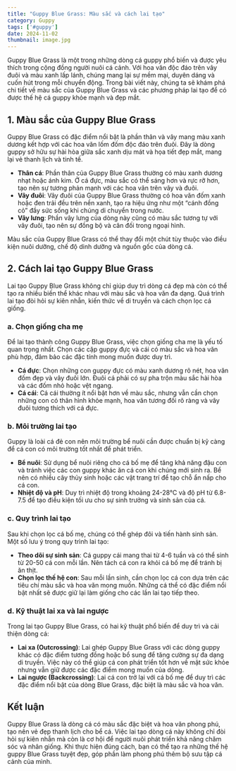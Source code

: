 ```yaml
---
title: "Guppy Blue Grass: Màu sắc và cách lai tạo"
category: Guppy
tags: ['#guppy']
date: 2024-11-02
thumbnail: image.jpg
---
```


Guppy Blue Grass là một trong những dòng cá guppy phổ biến và được yêu thích trong cộng đồng người nuôi cá cảnh. Với hoa văn độc đáo trên vây đuôi và màu xanh lấp lánh, chúng mang lại sự mềm mại, duyên dáng và cuốn hút trong mỗi chuyển động. Trong bài viết này, chúng ta sẽ khám phá chi tiết về màu sắc của Guppy Blue Grass và các phương pháp lai tạo để có được thế hệ cá guppy khỏe mạnh và đẹp mắt.

## 1. Màu sắc của Guppy Blue Grass

Guppy Blue Grass có đặc điểm nổi bật là phần thân và vây mang màu xanh dương kết hợp với các hoa văn lốm đốm độc đáo trên đuôi. Đây là dòng guppy sở hữu sự hài hòa giữa sắc xanh dịu mát và họa tiết đẹp mắt, mang lại vẻ thanh lịch và tinh tế.

- **Thân cá**: Phần thân của Guppy Blue Grass thường có màu xanh dương nhạt hoặc ánh kim. Ở cá đực, màu sắc có thể sáng hơn và rực rỡ hơn, tạo nên sự tương phản mạnh với các hoa văn trên vây và đuôi.
- **Vây đuôi**: Vây đuôi của Guppy Blue Grass thường có hoa văn đốm xanh hoặc đen trải đều trên nền xanh, tạo ra hiệu ứng như một “cánh đồng cỏ” đầy sức sống khi chúng di chuyển trong nước.
- **Vây lưng**: Phần vây lưng của dòng này cũng có màu sắc tương tự với vây đuôi, tạo nên sự đồng bộ và cân đối trong ngoại hình.

Màu sắc của Guppy Blue Grass có thể thay đổi một chút tùy thuộc vào điều kiện nuôi dưỡng, chế độ dinh dưỡng và nguồn gốc của dòng cá.

## 2. Cách lai tạo Guppy Blue Grass

Lai tạo Guppy Blue Grass không chỉ giúp duy trì dòng cá đẹp mà còn có thể tạo ra nhiều biến thể khác nhau với màu sắc và hoa văn đa dạng. Quá trình lai tạo đòi hỏi sự kiên nhẫn, kiến thức về di truyền và cách chọn lọc cá giống.

### a. Chọn giống cha mẹ

Để lai tạo thành công Guppy Blue Grass, việc chọn giống cha mẹ là yếu tố quan trọng nhất. Chọn các cặp guppy đực và cái có màu sắc và hoa văn phù hợp, đảm bảo các đặc tính mong muốn được duy trì.

- **Cá đực**: Chọn những con guppy đực có màu xanh dương rõ nét, hoa văn đốm đẹp và vây đuôi lớn. Đuôi cá phải có sự pha trộn màu sắc hài hòa và các đốm nhỏ hoặc vệt ngang.
- **Cá cái**: Cá cái thường ít nổi bật hơn về màu sắc, nhưng vẫn cần chọn những con có thân hình khỏe mạnh, hoa văn tương đối rõ ràng và vây đuôi tương thích với cá đực.

### b. Môi trường lai tạo

Guppy là loài cá đẻ con nên môi trường bể nuôi cần được chuẩn bị kỹ càng để cá con có môi trường tốt nhất để phát triển.

- **Bể nuôi**: Sử dụng bể nuôi riêng cho cá bố mẹ để tăng khả năng đậu con và tránh việc các con guppy khác ăn cá con khi chúng mới sinh ra. Bể nên có nhiều cây thủy sinh hoặc các vật trang trí để tạo chỗ ẩn nấp cho cá con.
- **Nhiệt độ và pH**: Duy trì nhiệt độ trong khoảng 24-28°C và độ pH từ 6.8-7.5 để tạo điều kiện tối ưu cho sự sinh trưởng và sinh sản của cá.

### c. Quy trình lai tạo

Sau khi chọn lọc cá bố mẹ, chúng có thể ghép đôi và tiến hành sinh sản. Một số lưu ý trong quy trình lai tạo:

- **Theo dõi sự sinh sản**: Cá guppy cái mang thai từ 4-6 tuần và có thể sinh từ 20-50 cá con mỗi lần. Nên tách cá con ra khỏi cá bố mẹ để tránh bị ăn thịt.
- **Chọn lọc thế hệ con**: Sau mỗi lần sinh, cần chọn lọc cá con dựa trên các tiêu chí màu sắc và hoa văn mong muốn. Những cá thể có đặc điểm nổi bật nhất sẽ được giữ lại làm giống cho các lần lai tạo tiếp theo.

### d. Kỹ thuật lai xa và lai ngược

Trong lai tạo Guppy Blue Grass, có hai kỹ thuật phổ biến để duy trì và cải thiện dòng cá:

- **Lai xa (Outcrossing)**: Lai ghép Guppy Blue Grass với các dòng guppy khác có đặc điểm tương đồng hoặc bổ sung để tăng cường sự đa dạng di truyền. Việc này có thể giúp cá con phát triển tốt hơn về mặt sức khỏe nhưng vẫn giữ được các đặc điểm mong muốn của dòng.
- **Lai ngược (Backcrossing)**: Lai cá con trở lại với cá bố mẹ để duy trì các đặc điểm nổi bật của dòng Blue Grass, đặc biệt là màu sắc và hoa văn.

## Kết luận

Guppy Blue Grass là dòng cá có màu sắc đặc biệt và hoa văn phong phú, tạo nên vẻ đẹp thanh lịch cho bể cá. Việc lai tạo dòng cá này không chỉ đòi hỏi sự kiên nhẫn mà còn là cơ hội để người nuôi phát triển khả năng chăm sóc và nhân giống. Khi thực hiện đúng cách, bạn có thể tạo ra những thế hệ guppy Blue Grass tuyệt đẹp, góp phần làm phong phú thêm bộ sưu tập cá cảnh của mình.